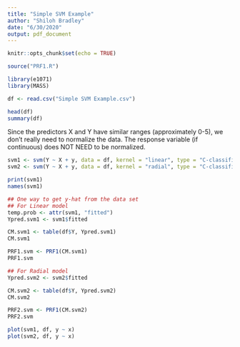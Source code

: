 ```yaml
---
title: "Simple SVM Example"
author: "Shiloh Bradley"
date: "6/30/2020"
output: pdf_document
---
```


```r
knitr::opts_chunk$set(echo = TRUE)

source("PRF1.R")

library(e1071)
library(MASS)
```

```r
df <- read.csv("Simple SVM Example.csv")
```

```r
head(df)
summary(df)
```

Since the predictors X and Y have similar ranges (approximately 0-5), we don't really need to normalize the data.
The response variable (if continuous) does NOT NEED to be normalized.
```r
svm1 <- svm(Y ~ X + y, data = df, kernel = "linear", type = "C-classification", probability = TRUE)
svm2 <- svm(Y ~ X + y, data = df, kernel = "radial", type = "C-classification", probability = TRUE) ## Creates a non-linear function

print(svm1)
names(svm1)
```

```r
## One way to get y-hat from the data set
## For Linear model
temp.prob <- attr(svm1, "fitted")
Ypred.svm1 <- svm1$fitted

CM.svm1 <- table(df$Y, Ypred.svm1)
CM.svm1

PRF1.svm <- PRF1(CM.svm1)
PRF1.svm

## For Radial model
Ypred.svm2 <- svm2$fitted

CM.svm2 <- table(df$Y, Ypred.svm2)
CM.svm2

PRF2.svm <- PRF1(CM.svm2)
PRF2.svm
```

```r
plot(svm1, df, y ~ x)
plot(svm2, df, y ~ x)
```
